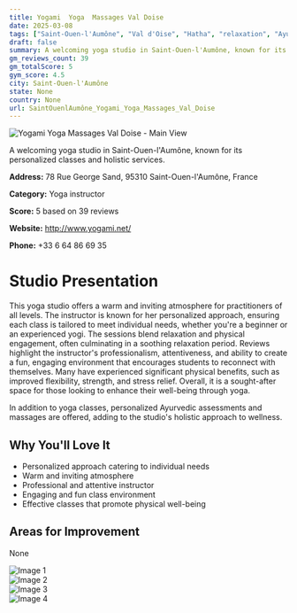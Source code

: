```yaml
---
title: Yogami  Yoga  Massages Val Doise
date: 2025-03-08
tags: ["Saint-Ouen-l'Aumône", "Val d'Oise", "Hatha", "relaxation", "Ayurvedic", "warm atmosphere", "personalized approach", "Saint-Ouen-l'Aumône"]  
draft: false
summary: A welcoming yoga studio in Saint-Ouen-l'Aumône, known for its personalized classes and holistic services.
gm_reviews_count: 39
gm_totalScore: 5
gym_score: 4.5
city: Saint-Ouen-l'Aumône
state: None
country: None
url: SaintOuenlAumône_Yogami_Yoga_Massages_Val_Doise
---
```


<div className="aspect-[16/9] relative my-8">
  <img 
    src="https://lh5.googleusercontent.com/p/AF1QipPAPlNd5NmP8QsyD_i2X6R63VydbZlU04WpLr4L=w1920-h1080-k-no"
    alt="Yogami  Yoga  Massages Val Doise - Main View"
    className="object-cover absolute inset-0 w-full h-full rounded-lg"
  />
</div>

A welcoming yoga studio in Saint-Ouen-l'Aumône, known for its personalized classes and holistic services.

**Address:** 78 Rue George Sand, 95310 Saint-Ouen-l'Aumône, France

**Category:** Yoga instructor

**Score:** 5 based on 39 reviews

**Website:** http://www.yogami.net/

**Phone:** +33 6 64 86 69 35

# Studio Presentation

This yoga studio offers a warm and inviting atmosphere for practitioners of all levels. The instructor is known for her personalized approach, ensuring each class is tailored to meet individual needs, whether you're a beginner or an experienced yogi. The sessions blend relaxation and physical engagement, often culminating in a soothing relaxation period. Reviews highlight the instructor's professionalism, attentiveness, and ability to create a fun, engaging environment that encourages students to reconnect with themselves. Many have experienced significant physical benefits, such as improved flexibility, strength, and stress relief. Overall, it is a sought-after space for those looking to enhance their well-being through yoga.

In addition to yoga classes, personalized Ayurvedic assessments and massages are offered, adding to the studio's holistic approach to wellness.

## Why You'll Love It

- Personalized approach catering to individual needs
- Warm and inviting atmosphere
- Professional and attentive instructor
- Engaging and fun class environment
- Effective classes that promote physical well-being

## Areas for Improvement

None

<div className="grid grid-cols-1 xl:grid-cols-2 gap-4 my-8">
<div className="aspect-[4/3] relative"><img src="https://lh5.googleusercontent.com/p/AF1QipNuaPhnzQNiKpWtQNo6gVY8iRVyUZxOKssb6une=w1920-h1080-k-no" alt="Image 1" className="object-cover absolute inset-0 w-full h-full rounded-lg" /></div>
<div className="aspect-[4/3] relative"><img src="https://lh5.googleusercontent.com/p/AF1QipPw63sv5vvrTpAjM4KkVsHr9Inq6EQXsasSSpuD=w1920-h1080-k-no" alt="Image 2" className="object-cover absolute inset-0 w-full h-full rounded-lg" /></div>
<div className="aspect-[4/3] relative"><img src="https://lh5.googleusercontent.com/p/AF1QipM_aabUyXAWViHaMo1F0bKDk7Nbd8IF6QYfOs0w=w1920-h1080-k-no" alt="Image 3" className="object-cover absolute inset-0 w-full h-full rounded-lg" /></div>
<div className="aspect-[4/3] relative"><img src="https://lh5.googleusercontent.com/p/AF1QipPCuSrD7FMO5TWj6S4CO9ac6NlC1WHTZQfle6Az=w1920-h1080-k-no" alt="Image 4" className="object-cover absolute inset-0 w-full h-full rounded-lg" /></div>
</div>